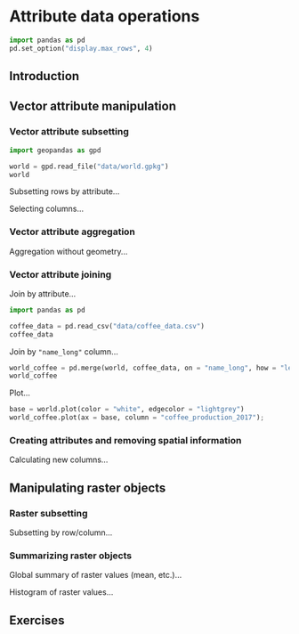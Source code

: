 # Attribute data operations {#attr}

```python
import pandas as pd
pd.set_option("display.max_rows", 4)
```

## Introduction

## Vector attribute manipulation

### Vector attribute subsetting

```python
import geopandas as gpd
```

```python
world = gpd.read_file("data/world.gpkg")
world
```

Subsetting rows by attribute...

Selecting columns...

### Vector attribute aggregation

Aggregation without geometry...

### Vector attribute joining

Join by attribute...

```python
import pandas as pd
```

```python
coffee_data = pd.read_csv("data/coffee_data.csv")
coffee_data
```

Join by `"name_long"` column...

```python
world_coffee = pd.merge(world, coffee_data, on = "name_long", how = "left")
world_coffee
```

Plot... 

```python
base = world.plot(color = "white", edgecolor = "lightgrey")
world_coffee.plot(ax = base, column = "coffee_production_2017");
```


### Creating attributes and removing spatial information

Calculating new columns...

## Manipulating raster objects

### Raster subsetting

Subsetting by row/column...

### Summarizing raster objects

Global summary of raster values (mean, etc.)...

Histogram of raster values...

## Exercises